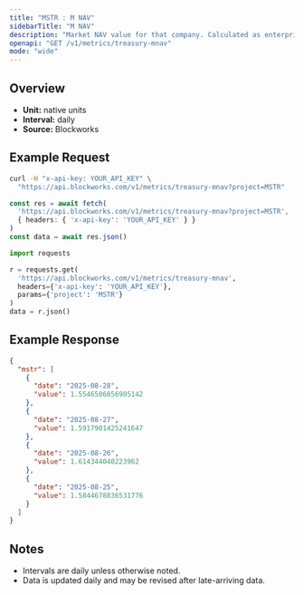 ```yaml
---
title: "MSTR : M NAV"
sidebarTitle: "M NAV"
description: "Market NAV value for that company. Calculated as enterprise value / NAV"
openapi: "GET /v1/metrics/treasury-mnav"
mode: "wide"
---
```


## Overview

- **Unit:** native units
- **Interval:** daily
- **Source:** Blockworks

## Example Request

<CodeGroup>

```bash cURL
curl -H "x-api-key: YOUR_API_KEY" \
  "https://api.blockworks.com/v1/metrics/treasury-mnav?project=MSTR"
```

```typescript TypeScript
const res = await fetch(
  'https://api.blockworks.com/v1/metrics/treasury-mnav?project=MSTR',
  { headers: { 'x-api-key': 'YOUR_API_KEY' } }
)
const data = await res.json()
```

```python Python
import requests

r = requests.get(
  'https://api.blockworks.com/v1/metrics/treasury-mnav',
  headers={'x-api-key': 'YOUR_API_KEY'},
  params={'project': 'MSTR'}
)
data = r.json()
```

</CodeGroup>

## Example Response

```json
{
  "mstr": [
    {
      "date": "2025-08-28",
      "value": 1.5546506856905142
    },
    {
      "date": "2025-08-27",
      "value": 1.5917901425241647
    },
    {
      "date": "2025-08-26",
      "value": 1.614344040223962
    },
    {
      "date": "2025-08-25",
      "value": 1.5844678836531776
    }
  ]
}
```

## Notes
- Intervals are daily unless otherwise noted.
- Data is updated daily and may be revised after late-arriving data.
